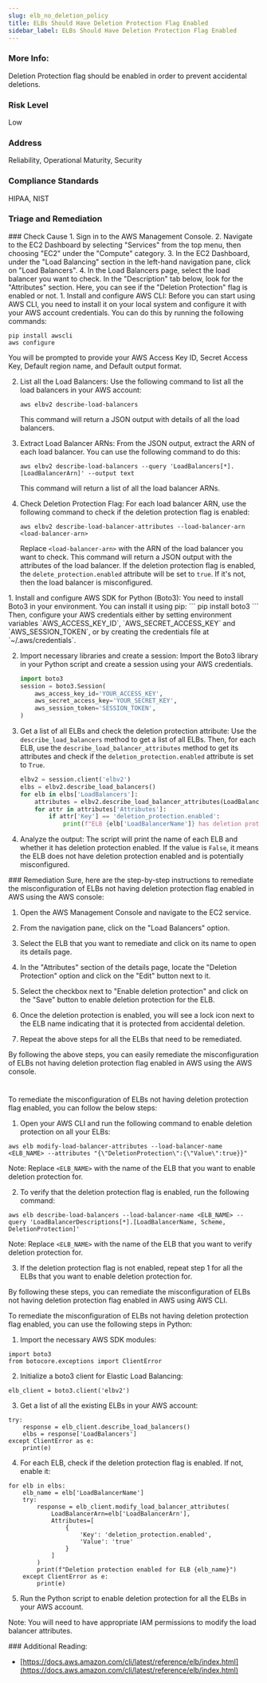 ```yaml
---
slug: elb_no_deletion_policy
title: ELBs Should Have Deletion Protection Flag Enabled
sidebar_label: ELBs Should Have Deletion Protection Flag Enabled
---
```


### More Info:

Deletion Protection flag should be enabled in order to prevent accidental deletions.

### Risk Level

Low

### Address

Reliability, Operational Maturity, Security

### Compliance Standards

HIPAA, NIST



### Triage and Remediation
<Tabs>

<Tab title='Cause'>
### Check Cause
<AccordionGroup>
<Accordion title='Using Console' defaultOpen='true'>
1. Sign in to the AWS Management Console.
2. Navigate to the EC2 Dashboard by selecting "Services" from the top menu, then choosing "EC2" under the "Compute" category.
3. In the EC2 Dashboard, under the "Load Balancing" section in the left-hand navigation pane, click on "Load Balancers".
4. In the Load Balancers page, select the load balancer you want to check. In the "Description" tab below, look for the "Attributes" section. Here, you can see if the "Deletion Protection" flag is enabled or not.
</Accordion>

<Accordion title='Using CLI'>
1. Install and configure AWS CLI: Before you can start using AWS CLI, you need to install it on your local system and configure it with your AWS account credentials. You can do this by running the following commands:

   ```
   pip install awscli
   aws configure
   ```
   You will be prompted to provide your AWS Access Key ID, Secret Access Key, Default region name, and Default output format.

2. List all the Load Balancers: Use the following command to list all the load balancers in your AWS account:

   ```
   aws elbv2 describe-load-balancers
   ```
   This command will return a JSON output with details of all the load balancers.

3. Extract Load Balancer ARNs: From the JSON output, extract the ARN of each load balancer. You can use the following command to do this:

   ```
   aws elbv2 describe-load-balancers --query 'LoadBalancers[*].[LoadBalancerArn]' --output text
   ```
   This command will return a list of all the load balancer ARNs.

4. Check Deletion Protection Flag: For each load balancer ARN, use the following command to check if the deletion protection flag is enabled:

   ```
   aws elbv2 describe-load-balancer-attributes --load-balancer-arn <load-balancer-arn>
   ```
   Replace `<load-balancer-arn>` with the ARN of the load balancer you want to check. This command will return a JSON output with the attributes of the load balancer. If the deletion protection flag is enabled, the `delete_protection.enabled` attribute will be set to `true`. If it's not, then the load balancer is misconfigured.
</Accordion>

<Accordion title='Using Python'>
1. Install and configure AWS SDK for Python (Boto3):
   You need to install Boto3 in your environment. You can install it using pip:
   ```
   pip install boto3
   ```
   Then, configure your AWS credentials either by setting environment variables `AWS_ACCESS_KEY_ID`, `AWS_SECRET_ACCESS_KEY` and `AWS_SESSION_TOKEN`, or by creating the credentials file at `~/.aws/credentials`.

2. Import necessary libraries and create a session:
   Import the Boto3 library in your Python script and create a session using your AWS credentials.
   ```python
   import boto3
   session = boto3.Session(
       aws_access_key_id='YOUR_ACCESS_KEY',
       aws_secret_access_key='YOUR_SECRET_KEY',
       aws_session_token='SESSION_TOKEN',
   )
   ```

3. Get a list of all ELBs and check the deletion protection attribute:
   Use the `describe_load_balancers` method to get a list of all ELBs. Then, for each ELB, use the `describe_load_balancer_attributes` method to get its attributes and check if the `deletion_protection.enabled` attribute is set to `True`.
   ```python
   elbv2 = session.client('elbv2')
   elbs = elbv2.describe_load_balancers()
   for elb in elbs['LoadBalancers']:
       attributes = elbv2.describe_load_balancer_attributes(LoadBalancerArn=elb['LoadBalancerArn'])
       for attr in attributes['Attributes']:
           if attr['Key'] == 'deletion_protection.enabled':
               print(f"ELB {elb['LoadBalancerName']} has deletion protection enabled: {attr['Value']}")
   ```

4. Analyze the output:
   The script will print the name of each ELB and whether it has deletion protection enabled. If the value is `False`, it means the ELB does not have deletion protection enabled and is potentially misconfigured.
</Accordion>

</AccordionGroup>
</Tab>

<Tab title='Remediation'>
### Remediation

<AccordionGroup>
<Accordion title='Using Console' defaultOpen='true'>
Sure, here are the step-by-step instructions to remediate the misconfiguration of ELBs not having deletion protection flag enabled in AWS using the AWS console:

1. Open the AWS Management Console and navigate to the EC2 service.

2. From the navigation pane, click on the "Load Balancers" option.

3. Select the ELB that you want to remediate and click on its name to open its details page.

4. In the "Attributes" section of the details page, locate the "Deletion Protection" option and click on the "Edit" button next to it.

5. Select the checkbox next to "Enable deletion protection" and click on the "Save" button to enable deletion protection for the ELB.

6. Once the deletion protection is enabled, you will see a lock icon next to the ELB name indicating that it is protected from accidental deletion.

7. Repeat the above steps for all the ELBs that need to be remediated.

By following the above steps, you can easily remediate the misconfiguration of ELBs not having deletion protection flag enabled in AWS using the AWS console.

#
</Accordion>

<Accordion title='Using CLI'>
To remediate the misconfiguration of ELBs not having deletion protection flag enabled, you can follow the below steps:

1. Open your AWS CLI and run the following command to enable deletion protection on all your ELBs:

```
aws elb modify-load-balancer-attributes --load-balancer-name <ELB_NAME> --attributes "{\"DeletionProtection\":{\"Value\":true}}"
```

Note: Replace `<ELB_NAME>` with the name of the ELB that you want to enable deletion protection for.

2. To verify that the deletion protection flag is enabled, run the following command:

```
aws elb describe-load-balancers --load-balancer-name <ELB_NAME> --query 'LoadBalancerDescriptions[*].[LoadBalancerName, Scheme, DeletionProtection]'
```

Note: Replace `<ELB_NAME>` with the name of the ELB that you want to verify deletion protection for.

3. If the deletion protection flag is not enabled, repeat step 1 for all the ELBs that you want to enable deletion protection for.

By following these steps, you can remediate the misconfiguration of ELBs not having deletion protection flag enabled in AWS using AWS CLI.
</Accordion>

<Accordion title='Using Python'>
To remediate the misconfiguration of ELBs not having deletion protection flag enabled, you can use the following steps in Python:

1. Import the necessary AWS SDK modules:

```
import boto3
from botocore.exceptions import ClientError
```

2. Initialize a boto3 client for Elastic Load Balancing:

```
elb_client = boto3.client('elbv2')
```

3. Get a list of all the existing ELBs in your AWS account:

```
try:
    response = elb_client.describe_load_balancers()
    elbs = response['LoadBalancers']
except ClientError as e:
    print(e)
```

4. For each ELB, check if the deletion protection flag is enabled. If not, enable it:

```
for elb in elbs:
    elb_name = elb['LoadBalancerName']
    try:
        response = elb_client.modify_load_balancer_attributes(
            LoadBalancerArn=elb['LoadBalancerArn'],
            Attributes=[
                {
                    'Key': 'deletion_protection.enabled',
                    'Value': 'true'
                }
            ]
        )
        print(f"Deletion protection enabled for ELB {elb_name}")
    except ClientError as e:
        print(e)
```

5. Run the Python script to enable deletion protection for all the ELBs in your AWS account.

Note: You will need to have appropriate IAM permissions to modify the load balancer attributes.
</Accordion>

</AccordionGroup>
</Tab>
</Tabs>
### Additional Reading:

- [https://docs.aws.amazon.com/cli/latest/reference/elb/index.html](https://docs.aws.amazon.com/cli/latest/reference/elb/index.html) 

